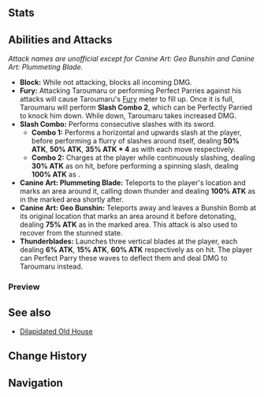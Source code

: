 {{DISPLAYTITLE:Taroumaru}}
{{CustomTabs
|tab1 = Overview
|tab2 = Enemy
}}
{{Enemy Infobox
|name     = Taroumaru
|title    = Deposit Stolen, Teahouse Boss Enraged
|image    = Enemy Taroumaru.png
|element  = Electro
|element2 = Pyro
|element3 = Geo
|type     = Event Enemies
|family   = 
|group    = 
|location = [[Inazuma]]
|ability1 = Fury
}}
{{Enemy Intro|name='''Taroumaru'''|singular=1|hideall=1|event=[[Hues of the Violet Garden/Clash of Lone Blades|Hues of the Violet Garden]]}}

==Stats==
{{Enemy Stats
|res1 = Normal

|res2      = Stunned
|phys_res2 = -140%

|hp_ratio  = 7
|hp_type   = 2
|atk_ratio = 2
}}

==Abilities and Attacks==
''Attack names are unofficial except for Canine Art: Geo Bunshin and Canine Art: Plummeting Blade.''

*'''Block:''' While not attacking, blocks all incoming DMG.
*'''Fury:''' Attacking Taroumaru or performing Perfect Parries against his attacks will cause Taroumaru's [[Fury]] meter to fill up. Once it is full, Taroumaru will perform '''Slash Combo 2''', which can be Perfectly Parried to knock him down. While down, Taroumaru takes increased DMG.
*'''Slash Combo:''' Performs consecutive slashes with its sword.
**'''Combo 1:''' Performs a horizontal and upwards slash at the player, before performing a flurry of slashes around itself, dealing '''50% ATK''', '''50% ATK''', '''35% ATK * 4''' as {{Color|AoE Physical DMG}} with each move respectively.
**'''Combo 2:''' Charges at the player while continuously slashing, dealing '''30% ATK''' as {{Color|Physical DMG}} on hit, before performing a spinning slash, dealing '''100% ATK''' as {{Color|AoE Physical DMG}}.
*'''Canine Art: Plummeting Blade:''' Teleports to the player's location and marks an area around it, calling down thunder and dealing '''100% ATK''' as {{Color|AoE Electro DMG}} in the marked area shortly after.
*'''Canine Art: Geo Bunshin:''' Teleports away and leaves a {{Color|Geo}} Bunshin Bomb at its original location that marks an area around it before detonating, dealing '''75% ATK''' as {{Color|AoE Pyro DMG}} in the marked area. This attack is also used to recover from the stunned state.
*'''Thunderblades:''' Launches three vertical blades at the player, each dealing '''6% ATK''', '''15% ATK''', '''60% ATK''' respectively as {{Color|Electro DMG}} on hit. The player can Perfect Parry these waves to deflect them and deal DMG to Taroumaru instead.

===Preview===
{{Preview
|size=185px
|file1    = Taroumaru Block
|caption1 = Block

|file2    = Taroumaru Slash Combo 1
|caption2 = Slash Combo 1

|file3    = Taroumaru Slash Combo 2 1
|caption3 = Slash Combo 2

|file4    = Taroumaru Slash Combo 2 2
|caption4 = Slash Combo 2 (Parried)

|file5    = Taroumaru Canine Art Plummeting Blade
|caption5 = Canine Art: Plummeting Blade

|file6    = Taroumaru Canine Art Geo Bunshin
|caption6 = Canine Art: Geo Bunshin

|file7    = Taroumaru Thunderblades 1
|caption7 = Thunderblades

|file8    = Taroumaru Thunderblades 2
|caption8 = Thunderblades (Deflected)
}}

==See also==
* [[Dilapidated Old House]]

==Change History==
{{Change History|2.6}}

==Navigation==
{{Enemy Navbox|Special}}